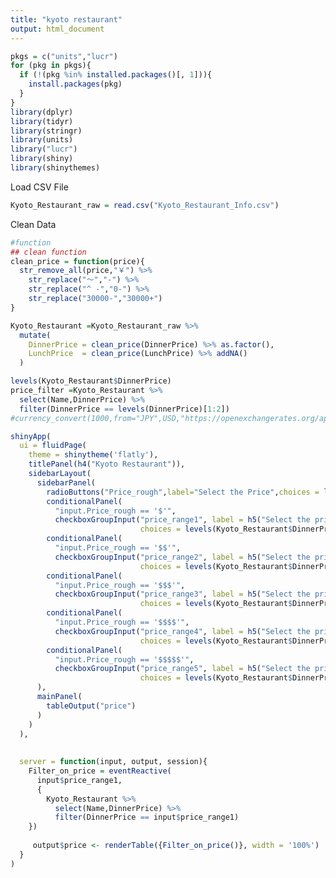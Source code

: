 ```yaml
---
title: "kyoto restaurant"
output: html_document
---
```

```r
pkgs = c("units","lucr")
for (pkg in pkgs){
  if (!(pkg %in% installed.packages()[, 1])){
    install.packages(pkg)
  }
}
library(dplyr)
library(tidyr)
library(stringr)
library(units)
library("lucr")
library(shiny)
library(shinythemes)
```

Load CSV File 
```r
Kyoto_Restaurant_raw = read.csv("Kyoto_Restaurant_Info.csv")
```

Clean Data
```r
#function
## clean function
clean_price = function(price){
  str_remove_all(price,"￥") %>% 
    str_replace("～","-") %>% 
    str_replace("^ -","0-") %>% 
    str_replace("30000-","30000+")
}

Kyoto_Restaurant =Kyoto_Restaurant_raw %>% 
  mutate(
    DinnerPrice = clean_price(DinnerPrice) %>% as.factor(),
    LunchPrice  = clean_price(LunchPrice) %>% addNA()
  )

levels(Kyoto_Restaurant$DinnerPrice)
price_filter =Kyoto_Restaurant %>% 
  select(Name,DinnerPrice) %>% 
  filter(DinnerPrice == levels(DinnerPrice)[1:2])
#currency_convert(1000,from="JPY",USD,"https://openexchangerates.org/api/fd468374390740bd942f7f17595c2b57")

```

```r
shinyApp(
  ui = fluidPage(
    theme = shinytheme('flatly'),
    titlePanel(h4("Kyoto Restaurant")),
    sidebarLayout(
      sidebarPanel(
        radioButtons("Price_rough",label="Select the Price",choices = list("$","$$", "$$$", "$$$$","$$$$$"),selected = 1),
        conditionalPanel(
          "input.Price_rough == '$'",
          checkboxGroupInput("price_range1", label = h5("Select the price range"),
                             choices = levels(Kyoto_Restaurant$DinnerPrice)[1:2])),
        conditionalPanel(
          "input.Price_rough == '$$'",
          checkboxGroupInput("price_range2", label = h5("Select the price range"), 
                             choices = levels(Kyoto_Restaurant$DinnerPrice)[c(5,7,9)])),
        conditionalPanel(
          "input.Price_rough == '$$$'",
          checkboxGroupInput("price_range3", label = h5("Select the price range"), 
                             choices = levels(Kyoto_Restaurant$DinnerPrice)[10:12])),
        conditionalPanel(
          "input.Price_rough == '$$$$'",
          checkboxGroupInput("price_range4", label = h5("Select the price range"),
                             choices = levels(Kyoto_Restaurant$DinnerPrice)[3:4])),
        conditionalPanel(
          "input.Price_rough == '$$$$$'",
          checkboxGroupInput("price_range5", label = h5("Select the price range"), 
                             choices = levels(Kyoto_Restaurant$DinnerPrice)[c(6,8)]))
      ),
      mainPanel(
        tableOutput("price")
      )
    )
  ),
  
  
  server = function(input, output, session){
    Filter_on_price = eventReactive(
      input$price_range1,
      {
        Kyoto_Restaurant %>% 
          select(Name,DinnerPrice) %>% 
          filter(DinnerPrice == input$price_range1)
    })
    
     output$price <- renderTable({Filter_on_price()}, width = '100%')
  }
)
```



